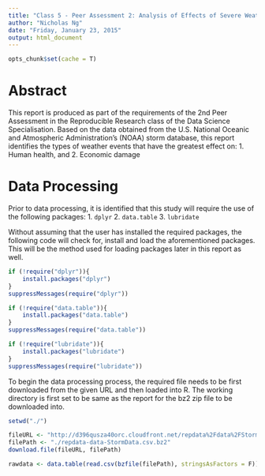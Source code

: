 ```yaml
---
title: "Class 5 - Peer Assessment 2: Analysis of Effects of Severe Weather Events"
author: "Nicholas Ng"
date: "Friday, January 23, 2015"
output: html_document
---
```


```r
opts_chunk$set(cache = T)
```

# Abstract
This report is produced as part of the requirements of the 2nd Peer Assessment in the Reproducible Research class of the Data Science Specialisation. Based on the data obtained from the U.S. National Oceanic and Atmospheric Administration's (NOAA) storm database, this report identifies the types of weather events that have the greatest effect on:
1. Human health, and
2. Economic damage

# Data Processing
Prior to data processing, it is identified that this study will require the use of the following packages:
1. `dplyr`
2. `data.table`
3. `lubridate`

Without assuming that the user has installed the required packages, the following code will check for, install and load the aforementioned packages. This will be the method used for loading packages later in this report as well.
```r
if (!require("dplyr")){
    install.packages("dplyr")
}
suppressMessages(require("dplyr"))

if (!require("data.table")){
    install.packages("data.table")
}
suppressMessages(require("data.table"))

if (!require("lubridate")){
    install.packages("lubridate")
}
suppressMessages(require("lubridate"))
```

To begin the data processing process, the required file needs to be first downloaded from the given URL and then loaded into R. The working directory is first set to be same as the report for the bz2 zip file to be downloaded into.
```r
setwd("./")

fileURL <- "http://d396qusza40orc.cloudfront.net/repdata%2Fdata%2FStormData.csv.bz2"
filePath <- "./repdata-data-StormData.csv.bz2"
download.file(fileURL, filePath)

rawdata <- data.table(read.csv(bzfile(filePath), stringsAsFactors = F))
```